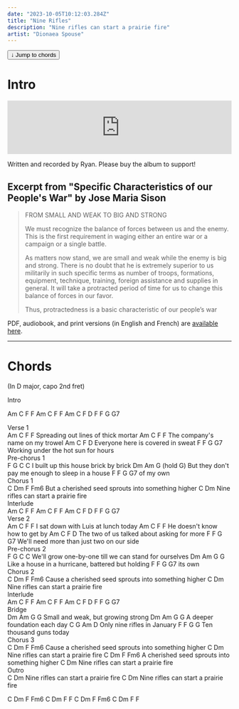 ```yaml
---
date: "2023-10-05T10:12:03.284Z"
title: "Nine Rifles"
description: "Nine rifles can start a prairie fire"
artist: "Dionaea Spouse"
---
```


<a href="#chords">
    <button
        type="button"
        className="inline-flex items-center mb-8 px-2.5 py-1.5 border border-transparent text-xs font-medium rounded shadow-sm text-white bg-indigo-600 hover:bg-indigo-700 focus:outline-none focus:ring-2 focus:ring-offset-2 focus:ring-indigo-500"
    >
     ↓   Jump to chords
    </button>
</a>

# Intro

<iframe style="border: 0; width: 100%; height: 120px;" src="https://bandcamp.com/EmbeddedPlayer/album=1274070222/size=large/bgcol=ffffff/linkcol=0687f5/tracklist=false/artwork=small/transparent=true/" seamless><a href="https://dionaeaspouse.bandcamp.com/album/nine-rifles">Nine Rifles by Dionaea Spouse</a></iframe>

Written and recorded by Ryan. Please buy the album to support!

## Excerpt from "Specific Characteristics of our People's War" by Jose Maria Sison
> FROM SMALL AND WEAK TO BIG AND STRONG
>
> We must recognize the balance of forces between us and the enemy. This is the first requirement
> in waging either an entire war or a campaign or a single battle. 
>
> As matters now stand, we are small and weak while the enemy is big and strong. 
> There is no doubt that he is extremely superior to us militarily in such specific terms as number
> of troops, formations, equipment, technique, training, foreign assistance and supplies in general. 
> It will take a protracted period of time for us to change this balance of forces in our favor. 
>
> Thus, protractedness is a basic characteristic of our people’s war

PDF, audiobook, and print versions (in English and French) are [available here](https://foreignlanguages.press/colorful-classics/specific-characteristics-of-our-peoples-war-jose-maria-sison/).

---

# Chords

(In D major, capo 2nd fret)

<Section>Intro</Section>

<Chords>Am C F F</Chords>
<Chords>Am C F F</Chords>
<Chords>Am C F D</Chords>
<Chords>F F G G7</Chords>

<Section>Verse 1</Section>
<Chords>Am            C              F         F</Chords>
<Lyrics>Spreading out lines of thick mortar</Lyrics>
<Chords>    Am        C          F        F</Chords>
<Lyrics>The company's name on my trowel</Lyrics>
<Chords>Am       C       F          D</Chords>
<Lyrics>Everyone here is covered in sweat</Lyrics>
<Chords>F                 F           G         G7</Chords>
<Lyrics>Working under the hot sun for hours</Lyrics>

<Section>Pre-chorus 1</Section>
<Chords>  F             G     C        C</Chords>
<Lyrics>I built up this house brick by brick</Lyrics>
<Chords>               Dm     Am        G         (hold G)    </Chords>
<Lyrics>But they don't pay me enough to sleep in a house </Lyrics>
<Chords>      F    F    G    G7</Chords>
<Lyrics>of my own</Lyrics>

<Section>Chorus 1</Section>
<Chords>       C             Dm           F         Fm6</Chords>
<Lyrics>But a cherished seed sprouts into something higher</Lyrics>
<Chords>     C          Dm</Chords>
<Lyrics>Nine rifles can start a prairie fire</Lyrics>

<Section>Interlude</Section>
<Chords>Am C F F</Chords>
<Chords>Am C F F</Chords>
<Chords>Am C F D</Chords>
<Chords>F F G G7</Chords>

<Section>Verse 2</Section>
<Chords>  Am            C       F           F</Chords>
<Lyrics>I sat down with Luis at lunch today</Lyrics>
<Chords>   Am           C          F      F</Chords>
<Lyrics>He doesn't know how to get by</Lyrics>
<Chords>    Am        C            F          D</Chords>
<Lyrics>The two of us talked about asking for more</Lyrics>
<Chords>           F              F          G       G7</Chords>
<Lyrics>We'll need more than just two on our side</Lyrics>

<Section>Pre-chorus 2</Section>
<Chords>      F           G               C            C</Chords>
<Lyrics>We'll grow one-by-one till we can stand for ourselves</Lyrics>
<Chords>       Dm         Am         G            G</Chords>
<Lyrics>Like a house in a hurricane, battered but holding</Lyrics>
<Chords>    F    F    G    G7</Chords>
<Lyrics>its own</Lyrics>

<Section>Chorus 2</Section>
<Chords>        C              Dm           F         Fm6</Chords>
<Lyrics>Cause a cherished seed sprouts into something higher</Lyrics>
<Chords>     C          Dm</Chords>
<Lyrics>Nine rifles can start a prairie fire</Lyrics>

<Section>Interlude</Section>
<Chords>Am C F F</Chords>
<Chords>Am C F F</Chords>
<Chords>Am C F D</Chords>
<Chords>F F G G7</Chords>

<Section>Bridge</Section>
<Chords>Dm        Am        G       G</Chords>
<Lyrics>Small and weak, but growing strong</Lyrics>
<Chords>  Dm         Am          G      G</Chords>
<Lyrics>A deeper foundation each day</Lyrics>
<Chords>C         G         Am  D</Chords>
<Lyrics>Only nine rifles in January</Lyrics>
<Chords>F            F      G     G</Chords>
<Lyrics>Ten thousand guns today</Lyrics>

<Section>Chorus 3</Section>
<Chords>        C              Dm           F         Fm6</Chords>
<Lyrics>Cause a cherished seed sprouts into something higher</Lyrics>
<Chords>     C          Dm</Chords>
<Lyrics>Nine rifles can start a prairie fire</Lyrics>
<Chords>C              Dm           F         Fm6</Chords>
<Lyrics>A cherished seed sprouts into something higher</Lyrics>
<Chords>     C          Dm</Chords>
<Lyrics>Nine rifles can start a prairie fire</Lyrics>


<Section>Outro</Section>
<Chords>     C          Dm</Chords>
<Lyrics>Nine rifles can start a prairie fire</Lyrics>
<Chords>     C          Dm</Chords>
<Lyrics>Nine rifles can start a prairie fire</Lyrics>

<Chords>C Dm F Fm6</Chords>
<Chords>C Dm F F</Chords>
<Chords>C Dm F Fm6</Chords>
<Chords>C Dm F F</Chords>
